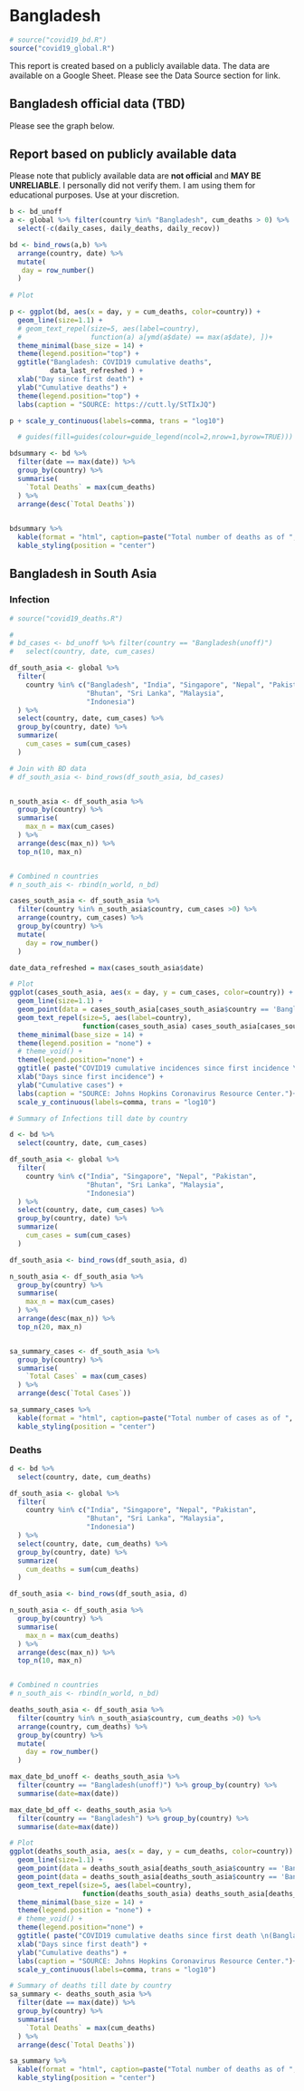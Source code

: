 
# Bangladesh {#bangladesh}

```r
# source("covid19_bd.R")
source("covid19_global.R")
```

This report is created based on a publicly available data. The data are available on a Google Sheet. Please see the Data Source section for link. 


## Bangladesh official data (TBD)

Please see the graph below.

## Report based on publicly available data

Please note that publicly available data are __not official__ and __MAY BE UNRELIABLE__. I personally did not verify them. I am using them for educational purposes. Use at your discretion.


```r

b <- bd_unoff
a <- global %>% filter(country %in% "Bangladesh", cum_deaths > 0) %>%
  select(-c(daily_cases, daily_deaths, daily_recov))

bd <- bind_rows(a,b) %>%
  arrange(country, date) %>%
  mutate(
   day = row_number()
  )
  
# Plot

p <- ggplot(bd, aes(x = day, y = cum_deaths, color=country)) +
  geom_line(size=1.1) +
  # geom_text_repel(size=5, aes(label=country),
  #                 function(a) a[ymd(a$date) == max(a$date), ])+
  theme_minimal(base_size = 14) +
  theme(legend.position="top") +
  ggtitle("Bangladesh: COVID19 cumulative deaths",
          data_last_refreshed ) +
  xlab("Day since first death") +
  ylab("Cumulative deaths") +
  theme(legend.position="top") +
  labs(caption = "SOURCE: https://cutt.ly/StTIxJQ")

p + scale_y_continuous(labels=comma, trans = "log10") 

  # guides(fill=guides(colour=guide_legend(ncol=2,nrow=1,byrow=TRUE)))

```


```r

bdsummary <- bd %>%
  filter(date == max(date)) %>% 
  group_by(country) %>%
  summarise(
    `Total Deaths` = max(cum_deaths)
  ) %>%
  arrange(desc(`Total Deaths`))
  

bdsummary %>%
  kable(format = "html", caption=paste("Total number of deaths as of ", max(bd$date))) %>%
  kable_styling(position = "center")

```

## Bangladesh in South Asia

### Infection

```r
# source("covid19_deaths.R")

# 
# bd_cases <- bd_unoff %>% filter(country == "Bangladesh(unoff)")
#   select(country, date, cum_cases)

df_south_asia <- global %>%
  filter(
    country %in% c("Bangladesh", "India", "Singapore", "Nepal", "Pakistan",
                   "Bhutan", "Sri Lanka", "Malaysia",
                   "Indonesia")
  ) %>%
  select(country, date, cum_cases) %>%
  group_by(country, date) %>%
  summarize(
    cum_cases = sum(cum_cases)
  )

# Join with BD data
# df_south_asia <- bind_rows(df_south_asia, bd_cases)


n_south_asia <- df_south_asia %>%
  group_by(country) %>%
  summarise(
    max_n = max(cum_cases)
  ) %>%
  arrange(desc(max_n)) %>%
  top_n(10, max_n)


# Combined n countries
# n_south_ais <- rbind(n_world, n_bd)

cases_south_asia <- df_south_asia %>%
  filter(country %in% n_south_asia$country, cum_cases >0) %>%
  arrange(country, cum_cases) %>%
  group_by(country) %>%
  mutate(
    day = row_number()
  )

```

```r
date_data_refreshed = max(cases_south_asia$date)

# Plot
ggplot(cases_south_asia, aes(x = day, y = cum_cases, color=country)) +
  geom_line(size=1.1) +
  geom_point(data = cases_south_asia[cases_south_asia$country == 'Bangladesh' & cases_south_asia$date==max(cases_south_asia$date), ], aes(x=day, y=cum_cases), color='red', size=5) +
  geom_text_repel(size=5, aes(label=country),
                  function(cases_south_asia) cases_south_asia[cases_south_asia$date == max(cases_south_asia$date), ])+
  theme_minimal(base_size = 14) +
  theme(legend.position = "none") +
  # theme_void() + 
  theme(legend.position="none") +
  ggtitle( paste("COVID19 cumulative incidences since first incidence \n(Bangladesh's peers)\n", date_data_refreshed)) +
  xlab("Days since first incidence") +
  ylab("Cumulative cases") +
  labs(caption = "SOURCE: Johns Hopkins Coronavirus Resource Center.")+
  scale_y_continuous(labels=comma, trans = "log10")
```


```r

# Summary of Infections till date by country

d <- bd %>%
  select(country, date, cum_cases)

df_south_asia <- global %>%
  filter(
    country %in% c("India", "Singapore", "Nepal", "Pakistan",
                   "Bhutan", "Sri Lanka", "Malaysia", 
                   "Indonesia")
  ) %>%
  select(country, date, cum_cases) %>%
  group_by(country, date) %>%
  summarize(
    cum_cases = sum(cum_cases)
  )

df_south_asia <- bind_rows(df_south_asia, d)

n_south_asia <- df_south_asia %>%
  group_by(country) %>%
  summarise(
    max_n = max(cum_cases)
  ) %>%
  arrange(desc(max_n)) %>%
  top_n(20, max_n)


sa_summary_cases <- df_south_asia %>%
  group_by(country) %>%
  summarise(
    `Total Cases` = max(cum_cases)
  ) %>%
  arrange(desc(`Total Cases`))

sa_summary_cases %>%
  kable(format = "html", caption=paste("Total number of cases as of ", date_data_refreshed)) %>%
  kable_styling(position = "center")

```

### Deaths

```r

d <- bd %>%
  select(country, date, cum_deaths)

df_south_asia <- global %>%
  filter(
    country %in% c("India", "Singapore", "Nepal", "Pakistan",
                   "Bhutan", "Sri Lanka", "Malaysia", 
                   "Indonesia")
  ) %>%
  select(country, date, cum_deaths) %>%
  group_by(country, date) %>%
  summarize(
    cum_deaths = sum(cum_deaths)
  )

df_south_asia <- bind_rows(df_south_asia, d)

n_south_asia <- df_south_asia %>%
  group_by(country) %>%
  summarise(
    max_n = max(cum_deaths)
  ) %>%
  arrange(desc(max_n)) %>%
  top_n(10, max_n)


# Combined n countries
# n_south_ais <- rbind(n_world, n_bd)

deaths_south_asia <- df_south_asia %>%
  filter(country %in% n_south_asia$country, cum_deaths >0) %>%
  arrange(country, cum_deaths) %>%
  group_by(country) %>%
  mutate(
    day = row_number()
  )


```


```r

max_date_bd_unoff <- deaths_south_asia %>%
  filter(country == "Bangladesh(unoff)") %>% group_by(country) %>%
  summarise(date=max(date))

max_date_bd_off <- deaths_south_asia %>%
  filter(country == "Bangladesh") %>% group_by(country) %>%
  summarise(date=max(date))

# Plot
ggplot(deaths_south_asia, aes(x = day, y = cum_deaths, color=country)) +
  geom_line(size=1.1) +
  geom_point(data = deaths_south_asia[deaths_south_asia$country == 'Bangladesh' & deaths_south_asia$date==max_date_bd_off$date, ], aes(x=day, y=cum_deaths), color='red', size=5) +
  geom_point(data = deaths_south_asia[deaths_south_asia$country == 'Bangladesh(unoff)' & deaths_south_asia$date==max_date_bd_unoff$date, ], aes(x=day, y=cum_deaths), color='red', size=5) +
  geom_text_repel(size=5, aes(label=country),
                  function(deaths_south_asia) deaths_south_asia[deaths_south_asia$date == max_date_bd_off$date, ])+
  theme_minimal(base_size = 14) +
  theme(legend.position = "none") +
  # theme_void() + 
  theme(legend.position="none") +
  ggtitle( paste("COVID19 cumulative deaths since first death \n(Bangladesh's peers)\n", date_data_refreshed)) +
  xlab("Days since first death") +
  ylab("Cumulative deaths") +
  labs(caption = "SOURCE: Johns Hopkins Coronavirus Resource Center.")+
  scale_y_continuous(labels=comma, trans = "log10")

```


```r

# Summary of deaths till date by country
sa_summary <- deaths_south_asia %>%
  filter(date == max(date)) %>%
  group_by(country) %>%
  summarise(
    `Total Deaths` = max(cum_deaths)
  ) %>%
  arrange(desc(`Total Deaths`))

sa_summary %>%
  kable(format = "html", caption=paste("Total number of deaths as of ", date_data_refreshed)) %>%
  kable_styling(position = "center")

```


